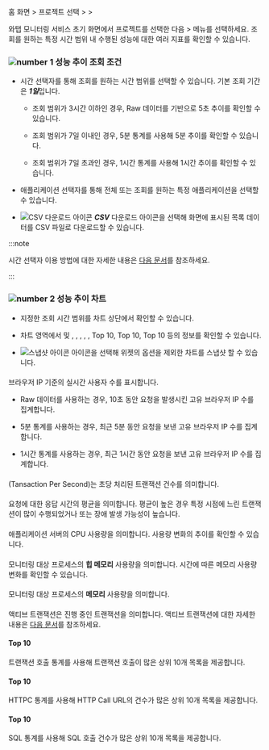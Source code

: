 홈 화면 &gt; 프로젝트 선택 &gt; <Cmdname sid="side_analysis" className="uitext" /> &gt; <Cmdname sid="side_perfTrend" className="uitext" />

와탭 모니터링 서비스 초기 화면에서 프로젝트를 선택한 다음 <Cmdname sid="side_analysis" className="uitext" /> &gt; <Cmdname sid="side_perfTrend" className="uitext" /> 메뉴를 선택하세요. 조회를 원하는 특정 시간 범위 내 수행된 성능에 대한 여러 지표를 확인할 수 있습니다. 

<ImgLang img='performance-trend.png' desc='성능 추이' />

### ![number 1](/img/number-01.png) 성능 추이 조회 조건

* 시간 선택자를 통해 조회를 원하는 시간 범위를 선택할 수 있습니다. 기본 조회 기간은 ***1일***입니다.

  * 조회 범위가 3시간 이하인 경우, Raw 데이터를 기반으로 5초 추이를 확인할 수 있습니다.

  * 조회 범위가 7일 이내인 경우, 5분 통계를 사용해 5분 추이를 확인할 수 있습니다.

  * 조회 범위가 7일 초과인 경우, 1시간 통계를 사용해 1시간 추이를 확인할 수 있습니다.

* 애플리케이션 선택자를 통해 전체 또는 조회를 원하는 특정 애플리케이션을 선택할 수 있습니다. 

* ![CSV 다운로드 아이콘](/img/ico-csv.svg) ***CSV*** 다운로드 아이콘을 선택해 화면에 표시된 목록 데이터를 CSV 파일로 다운로드할 수 있습니다.

:::note

시간 선택자 이용 방법에 대한 자세한 내용은 [다음 문서](usage-ui#timeselector)를 참조하세요.

:::

### ![number 2](/img/number-02.png) 성능 추이 차트

* 지정한 조회 시간 범위를 차트 상단에서 확인할 수 있습니다.

* 차트 영역에서 <Cmdname sid="rt_user" className="uitext" /> 및 <Cmdname sid="tps" className="uitext" />, <Cmdname sid="resp_time" className="uitext" />, <Cmdname sid="cpu" className="uitext" />, <Cmdname sid="heap_memory" className="uitext" />, <Cmdname sid="active_transaction" className="uitext" />, <Cmdname sid="transaction" className="uitext" /> <UI>Top 10</UI>, <Cmdname sid="httpc" className="uitext" /> <UI>Top 10</UI>, <Cmdname sid="sql" className="uitext" /> <UI>Top 10</UI> 등의 정보를 확인할 수 있습니다.

* ![스냅샷 아이콘](/img/ic-camera.svg) <Cmdname sid="sms_alert_snapshot" className="uitext" /> 아이콘을 선택해 위젯의 옵션을 제외한 차트를 스냅샷 할 수 있습니다.


#### <Cmdname sid="rt_user" />

브라우저 IP 기준의 실시간 사용자 수를 표시합니다.

* Raw 데이터를 사용하는 경우, 10초 동안 요청을 발생시킨 고유 브라우저 IP 수를 집계합니다.

* 5분 통계를 사용하는 경우, 최근 5분 동안 요청을 보낸 고유 브라우저 IP 수를 집계합니다.

* 1시간 통계를 사용하는 경우, 최근 1시간 동안 요청을 보낸 고유 브라우저 IP 수를 집계합니다.

#### <Cmdname sid="tps" /> 

<Cmdname sid="tps" className="uitext" />(Tansaction Per Second)는 초당 처리된 트랜잭션 건수를 의미합니다. 

#### <Cmdname sid="resp_time" />

요청에 대한 응답 시간의 평균을 의미합니다. 평균이 높은 경우 특정 시점에 느린 트랜잭션이 많이 수행되었거나 또는 장애 발생 가능성이 높습니다.

#### <Cmdname sid="cpu" /> 

애플리케이션 서버의 CPU 사용량을 의미합니다. 사용량 변화의 추이를 확인할 수 있습니다.

<InDoc product='java,nodejs'>

#### <Cmdname sid="heap_memory" />

모니터링 대상 프로세스의 **힙 메모리** 사용량을 의미합니다. 시간에 따른 메모리 사용량 변화를 확인할 수 있습니다.

</InDoc>

<InDoc product='python,dotnet,php,golang'>

#### <Cmdname sid="memory" />

모니터링 대상 프로세스의 **메모리** 사용량을 의미합니다.

</InDoc>

#### <Cmdname sid="active_transaction" />

액티브 트랜잭션은 진행 중인 트랜잭션을 의미합니다. 액티브 트랜잭션에 대한 자세한 내용은 [다음 문서](dashboard#active-trs)를 참조하세요.

#### <Cmdname sid="transaction" /> Top 10

트랜잭션 호출 통계를 사용해 트랜잭션 호출이 많은 상위 10개 목록을 제공합니다.

#### <Cmdname sid="httpc" /> Top 10

HTTPC 통계를 사용해 HTTP Call URL의 건수가 많은 상위 10개 목록을 제공합니다.

#### <Cmdname sid="sql" /> Top 10

SQL 통계를 사용해 SQL 호출 건수가 많은 상위 10개 목록을 제공합니다. 
